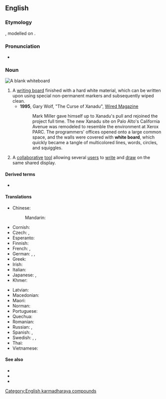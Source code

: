 {{also|Whiteboard}}
==English==
{{wikipedia}}

===Etymology===
{{compound|en|white|board}}, modelled on {{m|en|blackboard}}.

===Pronunciation===
* {{IPA|/ˈwaɪtbɔːd/|lang=en}}

===Noun===
[[Image:Blank whiteboard.JPG|right|thumb|A blank whiteboard]]
{{en-noun}}

# A [[writing board]] finished with a hard white material, which can be written upon using special non-permanent markers and subsequently wiped clean.
#* '''1995''', Gary Wolf, "The Curse of Xanadu", [http://www.wired.com/wired/archive/3.06/xanadu.html?pg=15&topic= Wired Magazine]
#*: Mark Miller gave himself up to Xanadu's pull and rejoined the project full time. The new Xanadu site on Palo Alto's California Avenue was remodeled to resemble the environment at Xerox PARC. The programmers' offices opened onto a large common space, and the walls were covered with '''white board''', which quickly became a tangle of multicolored lines, words, circles, and squiggles.
# {{lb|en|by extension|computing}} A [[collaborative]] [[tool]] allowing several [[user]]s to [[write]] and [[draw]] on the same shared display.

====Derived terms====
* {{l|en|whiteboard marker}}

====Translations====
{{trans-top|large vertical writing area}}
* Chinese:
*: Mandarin: {{t+|cmn|白板|tr=báibǎn|sc=Hani}}
* Cornish: {{t|kw|bord gwynn|m}}
* Czech: {{qualifier|any colour}} {{t+|cs|tabule|f}}, {{t|cs|bílá tabule|f}}
* Esperanto: {{t-needed|eo}}
* Finnish: {{t|fi|valkotaulu}}
* French: {{qualifier|any colour}} {{t+|fr|tableau|m}}, {{t+|fr|tableau blanc|m}}
* German: {{t+|de|Tafel|f}}, {{t|de|Weißwandtafel|f}}, {{t+|de|Whiteboard|n}}
* Greek: {{t+|el|λευκοπίνακας|m}}
* Irish: {{t|ga|clár bán|m}}
* Italian: {{t+|it|lavagna|f}}
* Japanese: {{t|ja|白板|tr=はくばん, hakuban|sc=Jpan}}, {{t|ja|ホワイトボード|tr=howaitobōdo|sc=Jpan}}
* Khmer: {{t-needed|km}}
{{trans-mid}}
* Latvian: {{t+|lv|tāfele|f}} {{qualifier|any color}}
* Macedonian: {{t|mk|бела табла|f|tr=béla tábla}}
* Maori: {{t|mi|papamā}}
* Norman: {{t|nrf|blianche plianche|f}}
* Portuguese: {{t|pt|[[quadro]] [[branco]]|m}}
* Quechua: {{t|qu|pirqa qillqana}}
* Romanian: {{t+|ro|tablă|f}}
* Russian: {{qualifier|any colour}} {{t+|ru|доска́|f}}, {{t|ru|бе́лая доска́|f}}
* Spanish: {{qualifier|any colour}} {{t+|es|pizarra|f}}, {{t|es|pizarra blanca|f}}
* Swedish: {{t|sv|vit tavla|c}}, {{t|sv|skrivtavla|c}}, {{t+|sv|whiteboard|c}}
* Thai: {{t-needed|th}}
* Vietnamese: {{t-needed|vi}}
{{trans-bottom}}

====See also====
* {{l|en|blackboard}}
* {{l|en|chalkboard}}
* {{l|en|imageboard}}

[[Category:English karmadharaya compounds]]